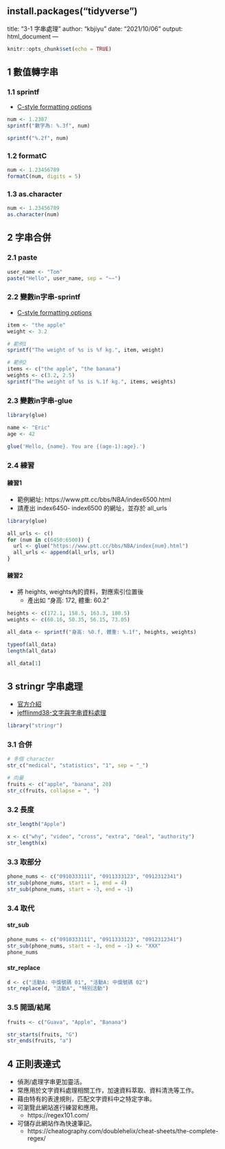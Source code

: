 install.packages("tidyverse")
---
title: "3-1 字串處理"
author: "kbjiyu"
date: "2021/10/06"
output: html_document
---

```r
knitr::opts_chunk$set(echo = TRUE)
```

## 1 數值轉字串 

### 1.1 sprintf
- [C-style formatting options](https://www.gastonsanchez.com/r4strings/c-style-formatting.html#c-style-formatting-options)
```r
num <- 1.2387
sprintf("數字為: %.3f", num)

sprintf("%.2f", num)
```

### 1.2 formatC
```r
num <- 1.23456789
formatC(num, digits = 5)

```

### 1.3 as.character
```r
num <- 1.23456789
as.character(num)

```

## 2 字串合併

### 2.1 paste
```r
user_name <- "Tom"
paste("Hello", user_name, sep = "~~")

```

### 2.2 變數in字串-sprintf
- [C-style formatting options](https://www.gastonsanchez.com/r4strings/c-style-formatting.html#c-style-formatting-options)

```r
item <- "the apple"
weight <- 3.2

# 範例1
sprintf("The weight of %s is %f kg.", item, weight)

# 範例2 
items <- c("the apple", "the banana")
weights <- c(3.2, 2.5)
sprintf("The weight of %s is %.1f kg.", items, weights)

```

### 2.3 變數in字串-glue
```r

library(glue)

name <- "Eric"
age <- 42

glue('Hello, {name}. You are {(age-1):age}.')

```

### 2.4 練習

#### 練習1
- 範例網址: https://www.ptt.cc/bbs/NBA/index6500.html
- 請產出 index6450- index6500 的網址，並存於 all_urls

```r
library(glue)

all_urls <- c()
for (num in c(6450:6500)) {
  url <- glue("https://www.ptt.cc/bbs/NBA/index{num}.html")
  all_urls <- append(all_urls, url)
}

```

#### 練習2
- 將 heights, weights內的資料，對應索引位置後
  - 產出如 "身高: 172, 體重: 60.2"

```r
heights <- c(172.1, 158.5, 163.3, 180.5)
weights <- c(60.16, 50.35, 56.15, 73.05)

all_data <- sprintf("身高: %0.f, 體重: %.1f", heights, weights)

typeof(all_data)
length(all_data)

all_data[1]
```

## 3 stringr 字串處理

- [官方介紹](https://stringr.tidyverse.org/)
- [jefflinmd38-文字與字串資料處理](https://bookdown.org/jefflinmd38/r4biost/stringr.html)

```r
library("stringr")
```

### 3.1 合併
```r

# 多個 character
str_c("medical", "statistics", "1", sep = "_")

# 向量
fruits <- c("apple", "banana", 20)
str_c(fruits, collapse = ", ")

```

### 3.2 長度
```r
str_length("Apple")

x <- c("why", "video", "cross", "extra", "deal", "authority")
str_length(x) 


```

### 3.3 取部分
```r
phone_nums <- c("0910333111", "0911333123", "0912312341")
str_sub(phone_nums, start = 1, end = 4)
str_sub(phone_nums, start = -3, end = -1)

```

### 3.4 取代

#### str_sub
```r
phone_nums <- c("0910333111", "0911333123", "0912312341")
str_sub(phone_nums, start = -3, end = -1) <- "XXX"
phone_nums

```

#### str_replace
```r
d <- c("活動A: 中獎號碼 01", "活動A: 中獎號碼 02")
str_replace(d, "活動A", "特別活動")
```

### 3.5 開頭/結尾
```r
fruits <- c("Guava", "Apple", "Banana")

str_starts(fruits, "G")
str_ends(fruits, "a")

```

## 4 正則表達式

- 偵測/處理字串更加靈活。
- 常應用於文字資料處理相關工作，加速資料萃取、資料清洗等工作。
- 藉由特有的表達規則，匹配文字資料中之特定字串。
- 可瀏覽此網站進行練習和應用。 
  - https://regex101.com/
- 可儲存此網站作為快速筆記。
  - https://cheatography.com/doublehelix/cheat-sheets/the-complete-regex/
